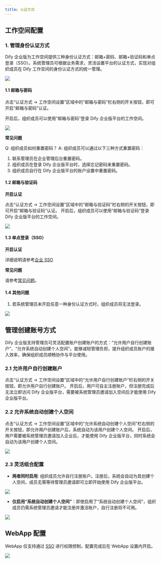 ```yaml
---
title: 认证方式
---
```


## 工作空间配置

### 1. 管理身份认证方式

Dify 企业版为工作空间提供三种身份认证方式：邮箱+密码、邮箱+验证码和单点登录（SSO）。系统管理员可根据业务需求，灵活设置平台的认证方式，实现对组织成员在 Dify 工作空间的身份认证方式的统一管理。

![](/img/b40afe0926bfa2ce4fb3beef91928647.png)

#### 1.1 邮箱与密码

点击“认证方式 -> 工作空间设置”区域中的“邮箱与密码”栏右侧的开关按钮，即可开启“邮箱与密码”认证。

开启后，组织成员可以使用“邮箱与密码”登录 Dify 企业版平台的工作空间。

![](/img/d662578521ad7452ca6895eea62ceef5.png)

**常见问题**

Q: 组织成员如何重置密码？
A: 组织成员可以通过以下三种方式重置密码：
  1. 联系管理员在企业管理后台重置密码。
  2. 组织成员在登录 Dify 企业版平台时，选择忘记密码来重置密码。
  3. 组织成员自行在 Dify 企业版平台的账户设置中重置密码。

#### 1.2 邮箱与验证码

**开启认证**

点击“认证方式 -> 工作空间设置”区域中的“邮箱与验证码”栏右侧的开关按钮，即可开启“邮箱与验证码”认证。
开启后，组织成员可以使用“邮箱与验证码”登录 Dify 企业版平台的工作空间。

![](/img/4dfbbb983815001518b58334377989c0.png)

#### 1.3 单点登录（SSO）

**开启认证**

详细说明请参考[企业 SSO](/administrator-guide/sso/introduction)

**常见问题**

请参考[常见问题](./faq)。

#### 1.4 其他问题

1. 若系统管理员未开启任意一种身份认证方式时，组织成员将无法登录。

![](/img/d15b2da7e3eb95b1578e24f0cb5b5889.png)

## 管理创建账号方式

Dify 企业版支持管理员可灵活配置账户创建账户的方式：“允许用户自行创建账户”、“允许系统自动创建个人空间”。能够减轻管理负担，提升组织成员账户的接入效率，确保组织成员顺畅协作与平台使用。

### 2.1 允许用户自行创建账户

点击“认证方式 -> 工作空间设置”区域中的“允许用户自行创建账户”栏右侧的开关按钮，即允许用户自行创建账户。
开启后，用户可自主注册账户，但注册完成后无法立即访问 Dify 企业版平台，需要被系统管理员邀请加入空间后才能使用 Dify 企业版平台。

### 2.2 允许系统自动创建个人空间

点击“认证方式 -> 工作空间设置”区域中的“允许系统自动创建个人空间”栏右侧的开关按钮，即允许用户创建账户后，系统自动为该用户创建个人空间。
开启后，用户需要被系统管理员邀请加入企业后，才能使用 Dify 企业版平台，同时系统会自动为该用户创建个人空间。

![](/img/bb00878740a4edff77dada76c92b328f.png)

### 2.3 灵活组合配置

- **两者同时启用**: 组织成员允许自行注册账户。注册后，系统会自动为其创建个人空间，成员无需等待管理员邀请即可立即开始使用 Dify 企业版平台。

![](/img/5b06691518202ae5905f466d74c8a0ac.png)

- **仅启用“系统自动创建个人空间”**：即使启用了“系统自动创建个人空间”，组织成员仍需系统管理员邀请才能注册并激活账户，自行注册将不可用。

![](/img/9c905e586b9c02a5d8422ff29b08d53d.png)

## WebApp 配置

WebApp 仅支持通过 [SSO](/administrator-guide/sso/introduction) 进行权限控制，配置完成后在 WebApp 设置内开启。

![](/img/6af05694158155999566a39df86ad4c6.png)
